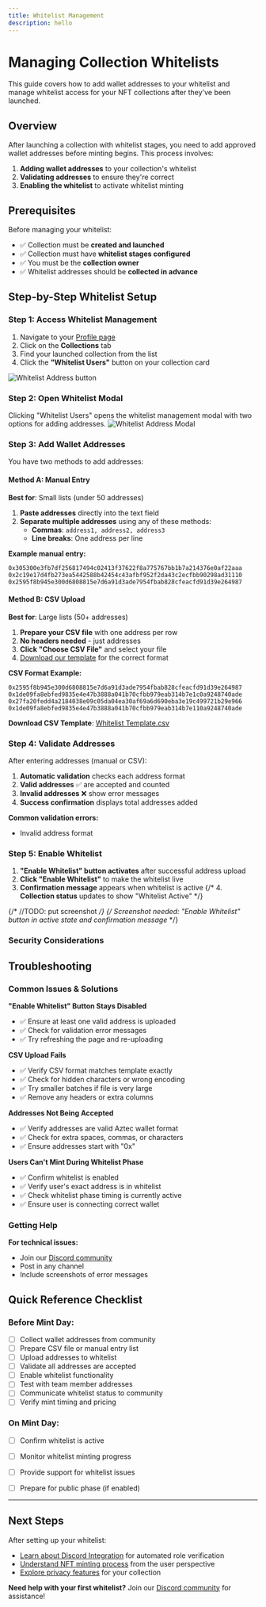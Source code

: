 ```yaml
---
title: Whitelist Management
description: hello
---
```


# Managing Collection Whitelists

This guide covers how to add wallet addresses to your whitelist and manage whitelist access for your NFT collections after they've been launched.

## Overview

After launching a collection with whitelist stages, you need to add approved wallet addresses before minting begins. This process involves:

1. **Adding wallet addresses** to your collection's whitelist
2. **Validating addresses** to ensure they're correct
3. **Enabling the whitelist** to activate whitelist minting

## Prerequisites

Before managing your whitelist:
- ✅ Collection must be **created and launched**
- ✅ Collection must have **whitelist stages configured**
- ✅ You must be the **collection owner**
- ✅ Whitelist addresses should be **collected in advance**

## Step-by-Step Whitelist Setup

### Step 1: Access Whitelist Management

1. Navigate to your [Profile page](https://app.ravenhouse.xyz/profile)
2. Click on the **Collections** tab
3. Find your launched collection from the list
4. Click the **"Whitelist Users"** button on your collection card


![Whitelist Address button](/img/docs/whitelist-mint/whitelist_addresses_button.png)

### Step 2: Open Whitelist Modal

Clicking "Whitelist Users" opens the whitelist management modal with two options for adding addresses.
![Whitelist Address Modal](/img/docs/whitelist-mint/whitelist_addresses_modal.png)

### Step 3: Add Wallet Addresses

You have two methods to add addresses:

#### Method A: Manual Entry

**Best for**: Small lists (under 50 addresses)

1. **Paste addresses** directly into the text field
2. **Separate multiple addresses** using any of these methods:
   - **Commas**: `address1, address2, address3`
   - **Line breaks**: One address per line

**Example manual entry:**
```
0x305300e3fb7df256817494c02413f37622f8a775767bb1b7a214376e0af22aaa
0x2c19e17d4fb273ea5442588b42454c43afbf952f2da43c2ecfbb90298ad31110
0x2595f8b945e300d6808815e7d6a91d3ade7954fbab828cfeacfd91d39e264987
```

#### Method B: CSV Upload

**Best for**: Large lists (50+ addresses)

1. **Prepare your CSV file** with one address per row
2. **No headers needed** - just addresses
3. **Click "Choose CSV File"** and select your file
4. [Download our template](/examples/whitelist-template.csv) for the correct format

**CSV Format Example:**
```csv
0x2595f8b945e300d6808815e7d6a91d3ade7954fbab828cfeacfd91d39e264987
0x1de09fa8ebfed9835e4e47b3888a041b70cfbb979eab314b7e1c0a9248740ade
0x27fa20fedd4a2184038e09c05da04ea30af69a6d690eba3e19c499721b29e966
0x1de09fa8ebfed9835e4e47b3888a041b70cfbb979eab314b7e110a9248740ade
```
**Download CSV Template**: [Whitelist Template.csv](/examples/whitelist-template.csv)

### Step 4: Validate Addresses

After entering addresses (manual or CSV):

1. **Automatic validation** checks each address format
2. **Valid addresses** ✅ are accepted and counted
3. **Invalid addresses** ❌ show error messages
4. **Success confirmation** displays total addresses added

**Common validation errors:**
- Invalid address format

### Step 5: Enable Whitelist

1. **"Enable Whitelist" button activates** after successful address upload
2. **Click "Enable Whitelist"** to make the whitelist live
3. **Confirmation message** appears when whitelist is active
{/* 4. **Collection status** updates to show "Whitelist Active" */}

{/* //TODO: put screenshot */}
{/* *Screenshot needed: "Enable Whitelist" button in active state and confirmation message* */}


### Security Considerations

## Troubleshooting

### Common Issues & Solutions

**"Enable Whitelist" Button Stays Disabled**
- ✅ Ensure at least one valid address is uploaded
- ✅ Check for validation error messages
- ✅ Try refreshing the page and re-uploading

**CSV Upload Fails**
- ✅ Verify CSV format matches template exactly
- ✅ Check for hidden characters or wrong encoding
- ✅ Try smaller batches if file is very large
- ✅ Remove any headers or extra columns

**Addresses Not Being Accepted**
- ✅ Verify addresses are valid Aztec wallet format
- ✅ Check for extra spaces, commas, or characters
- ✅ Ensure addresses start with "0x"

**Users Can't Mint During Whitelist Phase**
- ✅ Confirm whitelist is enabled
- ✅ Verify user's exact address is in whitelist
- ✅ Check whitelist phase timing is currently active
- ✅ Ensure user is connecting correct wallet

### Getting Help

**For technical issues:**
- Join our [Discord community](https://discord.gg/CR8nKg5gYB) 
- Post in any channel
- Include screenshots of error messages

## Quick Reference Checklist

### Before Mint Day:
- [ ] Collect wallet addresses from community
- [ ] Prepare CSV file or manual entry list
- [ ] Upload addresses to whitelist
- [ ] Validate all addresses are accepted
- [ ] Enable whitelist functionality
- [ ] Test with team member addresses
- [ ] Communicate whitelist status to community
- [ ] Verify mint timing and pricing

### On Mint Day:
- [ ] Confirm whitelist is active
- [ ] Monitor whitelist minting progress
- [ ] Provide support for whitelist issues
- [ ] Prepare for public phase (if enabled)


---

## Next Steps

After setting up your whitelist:
- [Learn about Discord Integration](/guides/discord) for automated role verification
- [Understand NFT minting process](/guides/nfts) from the user perspective
- [Explore privacy features](/guides/privacy) for your collection

**Need help with your first whitelist?** Join our [Discord community](https://discord.gg/CR8nKg5gYB) for assistance!